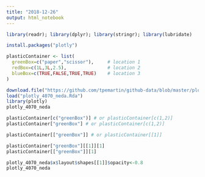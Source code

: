 ```yaml
---
title: "2018-12-26"
output: html_notebook
---
```

```r
library(readr); library(dplyr); library(stringr); library(lubridate)
```

```r
install.packages("plotly")
```

```r
plasticContainer <- list(
  greenBox=c("paper","scissor"),     # location 1
  redBox=c(1L,3L,2.5),               # location 2
  blueBox=c(TRUE,FALSE,TRUE,TRUE)    # location 3
)
```

```r
download.file("https://github.com/tpemartin/github-data/blob/master/plotly_4070_neda.Rda?raw=true",destfile = "plotly_4070_neda.Rda")
load("plotly_4070_neda.Rda")
library(plotly)
plotly_4070_neda
```

```r
plasticContainer[c("greenBox")] # or plasticContainer[c(1,2)]
plasticContainer["greenBox"] # or plasticContainer[c(1,2)]
```

```r
plasticContainer[["greenBox"]] # or plasticContainer[[1]]
```

```r
plasticContainer["greenBox"][[1]][1]
plasticContainer[["greenBox"]][1]
```

```r
plotly_4070_neda$x$layout$shapes[[1]]$opacity<-0.8
plotly_4070_neda
```


